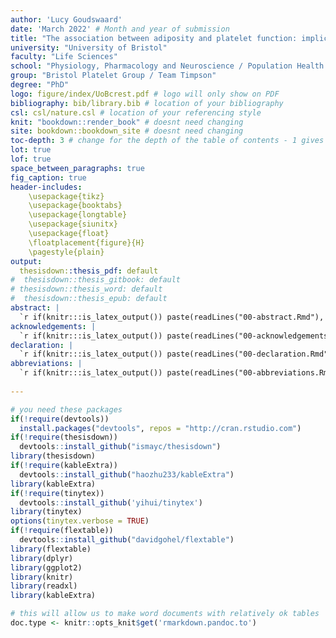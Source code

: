 ```yaml
---
author: 'Lucy Goudswaard'
date: 'March 2022' # Month and year of submission
title: "The association between adiposity and platelet function: implications for cardiovascular disease"
university: "University of Bristol"
faculty: "Life Sciences"
school: "Physiology, Pharmacology and Neuroscience / Population Health Sciences"
group: "Bristol Platelet Group / Team Timpson"
degree: "PhD"
logo: figure/index/UoBcrest.pdf # logo will only show on PDF
bibliography: bib/library.bib # location of your bibliography 
csl: csl/nature.csl # location of your referencing style 
knit: "bookdown::render_book" # doesnt need changing 
site: bookdown::bookdown_site # doesnt need changing 
toc-depth: 3 # change for the depth of the table of contents - 1 gives two levels, 2 gives 3 levels etc...
lot: true 
lof: true
space_between_paragraphs: true
fig_caption: true
header-includes:
    \usepackage{tikz}
    \usepackage{booktabs}
    \usepackage{longtable}
    \usepackage{siunitx}
    \usepackage{float}
    \floatplacement{figure}{H}
    \pagestyle{plain}
output: 
  thesisdown::thesis_pdf: default
#  thesisdown::thesis_gitbook: default
# thesisdown::thesis_word: default
#  thesisdown::thesis_epub: default
abstract: |
  `r if(knitr:::is_latex_output()) paste(readLines("00-abstract.Rmd"), collapse = '\n  ')`
acknowledgements: |
  `r if(knitr:::is_latex_output()) paste(readLines("00-acknowledgements.Rmd"), collapse = '\n  ')`
declaration: |
  `r if(knitr:::is_latex_output()) paste(readLines("00-declaration.Rmd"), collapse = '\n  ')`
abbreviations: |
  `r if(knitr:::is_latex_output()) paste(readLines("00-abbreviations.Rmd"), collapse = '\n  ')`
  
---
```




```r
# you need these packages
if(!require(devtools))
  install.packages("devtools", repos = "http://cran.rstudio.com")
if(!require(thesisdown))
  devtools::install_github("ismayc/thesisdown")
library(thesisdown)
if(!require(kableExtra))
  devtools::install_github("haozhu233/kableExtra")
library(kableExtra)
if(!require(tinytex))
  devtools::install_github('yihui/tinytex')
library(tinytex)
options(tinytex.verbose = TRUE)
if(!require(flextable))
  devtools::install_github("davidgohel/flextable")
library(flextable)
library(dplyr)
library(ggplot2)
library(knitr)
library(readxl)
library(kableExtra)

# this will allow us to make word documents with relatively ok tables
doc.type <- knitr::opts_knit$get('rmarkdown.pandoc.to')
```
